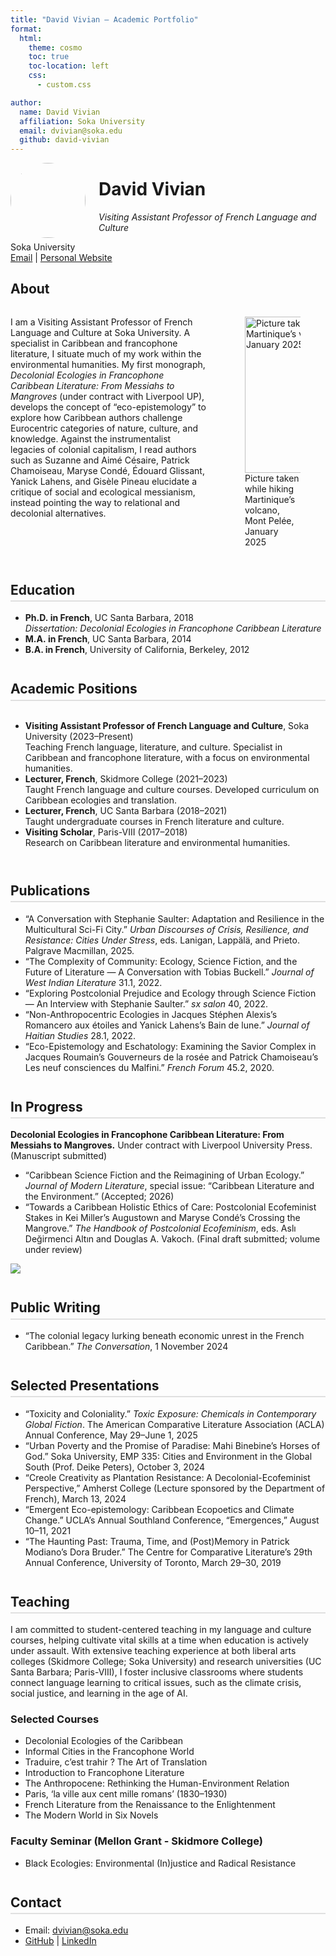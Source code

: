 ```yaml
---
title: "David Vivian — Academic Portfolio"
format:
  html:
    theme: cosmo
    toc: true
    toc-location: left
    css: 
      - custom.css

author:
  name: David Vivian
  affiliation: Soka University
  email: dvivian@soka.edu
  github: david-vivian
---
```


![](data/imgs/headshot.png){fig-align="left" width=120px style="border-radius: 50%; margin-right: 1.5em; float: left;"}


# David Vivian
_Visiting Assistant Professor of French Language and Culture_

Soka University  
[Email](mailto:dvivian@soka.edu) | [Personal Website](https://david-vivian.github.io)


## About
::: columns
:::: {.column width="65%"}
I am a Visiting Assistant Professor of French Language and Culture at Soka University. A specialist in Caribbean and francophone literature, I situate much of my work within the environmental humanities. My first monograph, *Decolonial Ecologies in Francophone Caribbean Literature: From Messiahs to Mangroves* (under contract with Liverpool UP), develops the concept of “eco-epistemology” to explore how Caribbean authors challenge Eurocentric categories of nature, culture, and knowledge. Against the instrumentalist legacies of colonial capitalism, I read authors such as Suzanne and Aimé Césaire, Patrick Chamoiseau, Maryse Condé, Édouard Glissant, Yanick Lahens, and Gisèle Pineau elucidate a critique of social and ecological messianism, instead pointing the way to relational and decolonial alternatives.
::::

:::: {.column width="35%"}
![Picture taken while hiking Martinique’s volcano, Mont Pelée, January 2025](data/imgs/martinique-volcano.png){fig-align="center" width=250px}
::::
:::


## Education {.section-title}

- **Ph.D. in French**, UC Santa Barbara, 2018  
  _Dissertation: Decolonial Ecologies in Francophone Caribbean Literature_
- **M.A. in French**, UC Santa Barbara, 2014
- **B.A. in French**, University of California, Berkeley, 2012


## Academic Positions {.section-title}

::: columns
- **Visiting Assistant Professor of French Language and Culture**, Soka University (2023–Present)  
  Teaching French language, literature, and culture. Specialist in Caribbean and francophone literature, with a focus on environmental humanities.
- **Lecturer, French**, Skidmore College (2021–2023)  
  Taught French language and culture courses. Developed curriculum on Caribbean ecologies and translation.
- **Lecturer, French**, UC Santa Barbara (2018–2021)  
  Taught undergraduate courses in French literature and culture.
- **Visiting Scholar**, Paris-VIII (2017–2018)  
  Research on Caribbean literature and environmental humanities.
:::


## Publications {.section-title}

- "A Conversation with Stephanie Saulter: Adaptation and Resilience in the Multicultural Sci-Fi City." _Urban Discourses of Crisis, Resilience, and Resistance: Cities Under Stress_, eds. Lanigan, Lappälä, and Prieto. Palgrave Macmillan, 2025.
- "The Complexity of Community: Ecology, Science Fiction, and the Future of Literature — A Conversation with Tobias Buckell." _Journal of West Indian Literature_ 31.1, 2022.
- "Exploring Postcolonial Prejudice and Ecology through Science Fiction — An Interview with Stephanie Saulter." _sx salon_ 40, 2022.
- "Non-Anthropocentric Ecologies in Jacques Stéphen Alexis’s Romancero aux étoiles and Yanick Lahens’s Bain de lune." _Journal of Haitian Studies_ 28.1, 2022.
- "Eco-Epistemology and Eschatology: Examining the Savior Complex in Jacques Roumain’s Gouverneurs de la rosée and Patrick Chamoiseau’s Les neuf consciences du Malfini." _French Forum_ 45.2, 2020.


## In Progress {.section-title}

::: callout-note
**Decolonial Ecologies in Francophone Caribbean Literature: From Messiahs to Mangroves.** Under contract with Liverpool University Press. (Manuscript submitted)

- "Caribbean Science Fiction and the Reimagining of Urban Ecology." _Journal of Modern Literature_, special issue: “Caribbean Literature and the Environment.” (Accepted; 2026)
- "Towards a Caribbean Holistic Ethics of Care: Postcolonial Ecofeminist Stakes in Kei Miller’s Augustown and Maryse Condé’s Crossing the Mangrove." _The Handbook of Postcolonial Ecofeminism_, eds. Aslı Değirmenci Altın and Douglas A. Vakoch. (Final draft submitted; volume under review)
:::

::: {.column-page}
![](data/imgs/bog.png)
:::


## Public Writing {.section-title}

- "The colonial legacy lurking beneath economic unrest in the French Caribbean." _The Conversation_, 1 November 2024


## Selected Presentations {.section-title}

- "Toxicity and Coloniality." _Toxic Exposure: Chemicals in Contemporary Global Fiction_. The American Comparative Literature Association (ACLA) Annual Conference, May 29–June 1, 2025
- "Urban Poverty and the Promise of Paradise: Mahi Binebine’s Horses of God." Soka University, EMP 335: Cities and Environment in the Global South (Prof. Deike Peters), October 3, 2024
- "Creole Creativity as Plantation Resistance: A Decolonial-Ecofeminist Perspective," Amherst College (Lecture sponsored by the Department of French), March 13, 2024
- "Emergent Eco-epistemology: Caribbean Ecopoetics and Climate Change." UCLA’s Annual Southland Conference, “Emergences,” August 10–11, 2021
- "The Haunting Past: Trauma, Time, and (Post)Memory in Patrick Modiano’s Dora Bruder." The Centre for Comparative Literature’s 29th Annual Conference, University of Toronto, March 29–30, 2019


## Teaching {.section-title}

I am committed to student-centered teaching in my language and culture courses, helping cultivate vital skills at a time when education is actively under assault. With extensive teaching experience at both liberal arts colleges (Skidmore College; Soka University) and research universities (UC Santa Barbara; Paris-VIII), I foster inclusive classrooms where students connect language learning to critical issues, such as the climate crisis, social justice, and learning in the age of AI.

### Selected Courses
- Decolonial Ecologies of the Caribbean
- Informal Cities in the Francophone World
- Traduire, c’est trahir ? The Art of Translation
- Introduction to Francophone Literature
- The Anthropocene: Rethinking the Human-Environment Relation
- Paris, ‘la ville aux cent mille romans’ (1830–1930)
- French Literature from the Renaissance to the Enlightenment
- The Modern World in Six Novels

### Faculty Seminar (Mellon Grant - Skidmore College)
- Black Ecologies: Environmental (In)justice and Radical Resistance


## Contact {.section-title}

- Email: [dvivian@soka.edu](mailto:dvivian@soka.edu)
- [GitHub](https://github.com/david-vivian) | [LinkedIn](https://linkedin.com/in/david-vivian)

<style>
.section-title {
  margin-top: 2em;
  border-bottom: 2px solid #e0e0e0;
  padding-bottom: 0.2em;
}
</style>
